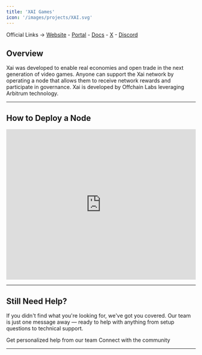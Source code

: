```yaml
---
title: 'XAI Games'
icon: '/images/projects/XAI.svg'
---
```


Official Links → [Website](https://xai.games/) - [Portal](https://sentry.xai.games/) - [Docs](https://xai-foundation.gitbook.io/xai-network) - [X](https://x.com/XAI_GAMES) - [Discord](https://discord.com/invite/xaigames)

## Overview

Xai was developed to enable real economies and open trade in the next generation of video games. Anyone can support the Xai network by operating a node that allows them to receive network rewards and participate in governance. Xai is developed by Offchain Labs leveraging Arbitrum technology.

---
## How to Deploy a Node
<Frame caption="">
  <iframe 
    width="100%" 
    height="400" 
    src="https://www.youtube.com/embed/ETxm-bB93KE" 
    title="XAI Games Sentry Node" 
    frameBorder="0" 
    allow="accelerometer; autoplay; clipboard-write; encrypted-media; gyroscope; picture-in-picture" 
    allowFullScreen>
  </iframe>
</Frame>


---

## Still Need Help?

If you didn't find what you're looking for, we've got you covered. Our team is just one message away — ready to help with anything from setup questions to technical support.

<CardGroup cols={2}>
  <Card title="Open Support Ticket" icon="rectangle-stack" href="https://discord.com/channels/1217243890352914552/1220638161407836241">
    Get personalized help from our team
  </Card>
  <Card title="Join Discord" icon="message-circle" href="https://discord.com/invite/JDkD4EaqcZ">
    Connect with the community
  </Card>
</CardGroup>

--- 